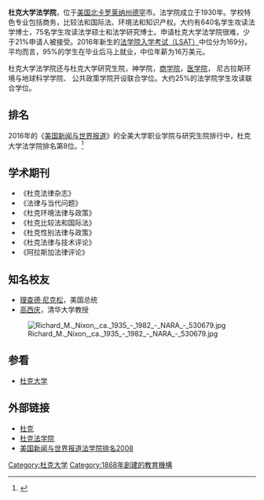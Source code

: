 '''杜克大学法学院'''，位于[[美国|美国]][[北卡罗莱纳州|北卡罗莱纳州]][[德罕|德罕]]市。法学院成立于1930年。学校特色专业包括商务，比较法和国际法、环境法和知识产权。大约有640名学生攻读法学博士，75名学生攻读法学硕士和法学研究博士。申请杜克大学法学院很难，少于21%申请人被接受。2016年新生的[[LSAT|法学院入学考试（LSAT）]]中位分为169分。平均而言，95%的学生在毕业后马上就业，中位年薪为16万美元。

杜克大学法学院还与杜克大学研究生院，神学院，[[福夸商学院|商学院]]，[[杜克大学医学院|医学院]]， 尼古拉斯环境与地球科学学院、 公共政策学院开设联合学位。大约25%的法学院学生攻读联合学位。

== 排名 ==

2016年的《[[美国新闻与世界报道|美国新闻与世界报道]]》的全美大学职业学院与研究生院排行中，杜克大学法学院排名第8位。<ref>{{cite web|url=http://grad-schools.usnews.rankingsandreviews.com/best-graduate-schools/top-law-schools/law-rankings?int=a1d108 |title=存档副本 |accessdate=2016-02-29 |deadurl=yes |archiveurl=https://web.archive.org/web/20160303221749/http://grad-schools.usnews.rankingsandreviews.com/best-graduate-schools/top-law-schools/law-rankings?int=a1d108 |archivedate=2016-03-03 }}</ref>

== 学术期刊 ==
*《杜克法律杂志》
*《法律与当代问题》
*《杜克环境法律与政策》
*《杜克比较法和国际法》
*《杜克性别法律与政策》
*《杜克法律与技术评论》
*《阿拉斯加法律评论》

== 知名校友 ==
*[[理查德·尼克松|理查德·尼克松]]，美国总统
*[[高西庆|高西庆]]，清华大学教授
[[Image:Richard_M._Nixon,_ca._1935_-_1982_-_NARA_-_530679.jpg|thumb]]

== 参看 ==
*[[杜克大学|杜克大学]]

== 外部链接 ==
{{reflist}}
*[http://www.duke.edu/ 杜克] {{Wayback|url=http://www.duke.edu/ |date=20101218133125 }}
*[http://www.law.duke.edu/ 杜克法学院] {{Wayback|url=http://www.law.duke.edu/ |date=20210315000255 }}
*[https://web.archive.org/web/20080318155932/http://www.usnews.com/usnews/edu/grad/rankings/law/brief/lawrank_brief.php 美国新闻与世界报道法学院排名2008]

{{Duke University}}
{{美国法学院前十四}}
[[Category:杜克大学|Category:杜克大学]]
[[Category:1868年創建的教育機構|Category:1868年創建的教育機構]]